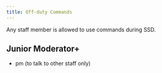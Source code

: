 ```yaml
---
title: Off-duty Commands
---
```


<Callout title="TIP" type="info">
  Any staff member is allowed to use commands during SSD.
</Callout>

## Junior Moderator+

- pm (to talk to other staff only)
